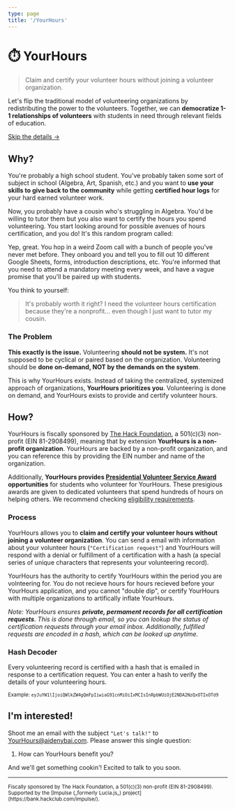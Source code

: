 ```yaml
---
type: page
title: '/YourHours'
---
```



<Head>
  <meta name="og:title" content="YourHours" />
  <meta
    name="og:description"
    content={`Claim and certify your volunteer hours without joining a volunteer organization.`}
  />
  <link
    rel="icon"
    href="data:image/svg+xml,<svg xmlns=%22http://www.w3.org/2000/svg%22 viewBox=%220 0 100 100%22><text y=%22.9em%22 font-size=%2290%22>⏱️</text></svg>"
  />
  <title>YourHours</title>
</Head>

# ⏱️ YourHours

> Claim and certify your volunteer hours without joining a volunteer organization.

Let's flip the traditional model of volunteering organizations by redistributing the power to the volunteers. Together, we can **democratize 1-1 relationships of volunteers** with students in need through relevant fields of education.

[Skip the details →](#ix27m-interested)

## Why?

You're probably a high school student. You've probably taken some sort of subject in school (Algebra, Art, Spanish, etc.) and you want to **use your skills to give back to the community** while getting **certified hour logs** for your hard earned volunteer work.

Now, you probably have a cousin who's struggling in Algebra. You'd be willing to tutor them but you also want to certify the hours you spend volunteering. You start looking around for possible avenues of hours certification, and you do! It's this random program called:

> <GenericName />

Yep, great. You hop in a weird Zoom call with a bunch of people you've never met before. They onboard you and tell you to fill out 10 different Google Sheets, forms, introduction descriptions, etc. You're informed that you need to attend a mandatory meeting every week, and have a vague promise that you'll be paired up with students.

You think to yourself:

> It's probably worth it right? I need the volunteer hours certification because they're a nonprofit... even though I just want to tutor my cousin.

### The Problem

**This exactly is the issue.** Volunteering **should not be system.** It's not supposed to be cyclical or paired based on the organization. Volunteering should be **done on-demand, NOT by the demands on the system**.

This is why YourHours exists. Instead of taking the centralized, systemized approach of organizations, **YourHours prioritizes you**. Volunteering is done on demand, and YourHours exists to provide and certify volunteer hours.

## How?

YourHours is fiscally sponsored by [The Hack Foundation](https://apps.irs.gov/app/eos/detailsPage?ein=812908499&name=Hack%20Foundation&city=West%20Hollywood&state=CA&countryAbbr=US&dba=&type=CHARITIES,%20DETERMINATIONLETTERS,%20COPYOFRETURNS&orgTags=CHARITIES&orgTags=DETERMINATIONLETTERS&orgTags=COPYOFRETURNS), a 501(c)(3) non-profit (EIN 81-2908499), meaning that by extension **YourHours is a non-profit organization**. YourHours are backed by a non-profit organization, and you can reference this by providing the EIN number and name of the organization.

Additionally, **YourHours provides [Presidential Volunteer Service Award](https://presidentialserviceawards.gov/) opportunities** for students who volunteer for YourHours. These presigious awards are given to dedicated volunteers that spend hundreds of hours on helping others. We recommend checking [eligibility requirements](https://presidentialserviceawards.gov/eligibility).

### Process

YourHours allows you to **claim and certify your volunteer hours without joining a volunteer organization**. You can send a email with information about your volunteer hours (`"Certification request"`) and YourHours will respond with a denial or fulfillment of a certification with a hash (a special series of unique characters that represents your volunteering record).

YourHours has the authority to certify YourHours within the period you are volnteering for. You do not recieve hours for hours recieved before your YourHours application, and you cannot "double dip", or certify YourHours with multiple organizations to artifically inflate YourHours.

_Note: YourHours ensures **private, permament records for all certification requests**. This is done through email, so you can lookup the status of certification requests through your email inbox. Additionally, fulfilled requests are encoded in a hash, which can be looked up anytime._

### Hash Decoder

Every volunteering record is certified with a hash that is emailed in response to a certification request. You can enter a hash to verify the details of your volunteering hours.

<Hash />

<small>
  Example: <code>eyJuYW1lIjoiQWlkZW4gQmFpIiwiaG91cnMiOiIxMCIsInRpbWUiOjE2NDA2NzQxOTIxOTd9</code>
</small>

## I'm interested!

Shoot me an email with the subject `"Let's talk!"` to [YourHours@aidenybai.com](mailto:YourHours@aidenybai.com). Please answer this single question:

1. How can YourHours benefit you?

And we'll get something cookin'! Excited to talk to you soon.

---

<small>
  Fiscally sponsored by The Hack Foundation, a 501(c)(3) non-profit (EIN 81-2908499). Supported by
  the [Impulse (_formerly Lucia.js_) project](https://bank.hackclub.com/impulse/).
</small>
